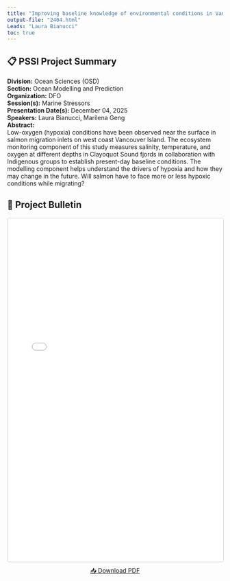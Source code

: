```yaml
---
title: "Improving baseline knowledge of environmental conditions in Vancouver Islands fjords through observations and modelling, with a focus on hypoxia dynamics, climate change, and the potential implications for Pacific salmon"
output-file: "2404.html"
Leads: "Laura Bianucci"
toc: true
---
```


## 📋 PSSI Project Summary

**Division:** Ocean Sciences (OSD)  
**Section:** Ocean Modelling and Prediction  
**Organization:** DFO  
**Session(s):** Marine Stressors  
**Presentation Date(s):** December 04, 2025  
**Speakers:** Laura Bianucci, Marilena Geng  
**Abstract:**  
Low-oxygen (hypoxia) conditions have been observed near the surface in salmon migration inlets on west coast Vancouver Island. The ecosystem monitoring component of this study measures salinity, temperature, and oxygen at different depths in Clayoquot Sound fjords in collaboration with Indigenous groups to establish present-day baseline conditions. The modelling component helps understand the drivers of hypoxia and how they may change in the future. Will salmon have to face more or less hypoxic conditions while migrating?   

## 📄 Project Bulletin

<iframe src="../../data/PSSI_bulletin/2404.pdf" width="100%" height="800px" style="border: 1px solid #ccc; border-radius: 4px;"></iframe>

<p style="text-align: center; margin-top: 10px;">
[📥 Download PDF](../../data/PSSI_bulletin/2404.pdf){.btn .btn-primary target="_blank"}
</p>

